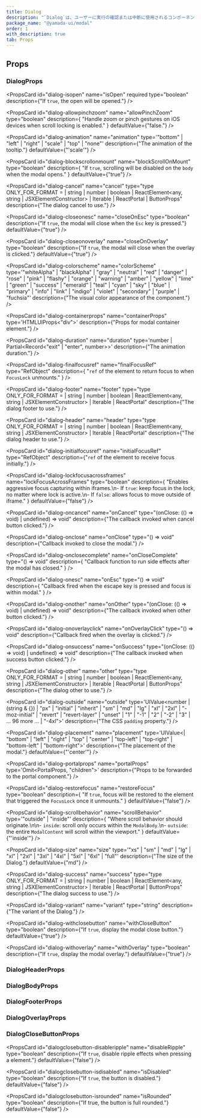 ```yaml
---
title: Dialog
description: "`Dialog`は、ユーザーに実行の確認または中断に使用されるコンポーネントです。"
package_name: "@yamada-ui/modal"
order: 1
with_description: true
tab: Props
---
```


## Props

### DialogProps

<PropsCard
  id="dialog-isopen"
  name="isOpen"
  required
  type="boolean"
  description={"If `true`, the open will be opened."}
/>

<PropsCard
  id="dialog-allowpinchzoom"
  name="allowPinchZoom"
  type="boolean"
  description={
    "Handle zoom or pinch gestures on iOS devices when scroll locking is enabled."
  }
  defaultValue={"false."}
/>

<PropsCard
  id="dialog-animation"
  name="animation"
  type='"bottom" | "left" | "right" | "scale" | "top" | "none"'
  description={"The animation of the tooltip."}
  defaultValue={"'scale'"}
/>

<PropsCard
  id="dialog-as"
  name="as"
  type='"symbol" | "object" | "clipPath" | "filter" | "mask" | "marker" | "text" | "g" | "p" | "big" | "link" | "small" | "sub" | "sup" | "style" | "animate" | "section" | "a" | "abbr" | "address" | ... 148 more ... | "textPath"'
/>

<PropsCard
  id="dialog-blockscrollonmount"
  name="blockScrollOnMount"
  type="boolean"
  description={
    "If `true`, scrolling will be disabled on the `body` when the modal opens."
  }
  defaultValue={"true"}
/>

<PropsCard
  id="dialog-cancel"
  name="cancel"
  type="type ONLY_FOR_FORMAT =
  | string
  | number
  | boolean
  | ReactElement<any, string | JSXElementConstructor<any>>
  | Iterable<ReactNode>
  | ReactPortal
  | ButtonProps"
  description={"The dialog cancel to use."}
/>

<PropsCard
  id="dialog-closeonesc"
  name="closeOnEsc"
  type="boolean"
  description={"If `true`, the modal will close when the `Esc` key is pressed."}
  defaultValue={"true"}
/>

<PropsCard
  id="dialog-closeonoverlay"
  name="closeOnOverlay"
  type="boolean"
  description={"If `true`, the modal will close when the overlay is clicked."}
  defaultValue={"true"}
/>

<PropsCard
  id="dialog-colorscheme"
  name="colorScheme"
  type='"whiteAlpha" | "blackAlpha" | "gray" | "neutral" | "red" | "danger" | "rose" | "pink" | "flashy" | "orange" | "warning" | "amber" | "yellow" | "lime" | "green" | "success" | "emerald" | "teal" | "cyan" | "sky" | "blue" | "primary" | "info" | "link" | "indigo" | "violet" | "secondary" | "purple" | "fuchsia"'
  description={"The visual color appearance of the component."}
/>

<PropsCard
  id="dialog-containerprops"
  name="containerProps"
  type='HTMLUIProps<"div">'
  description={"Props for modal container element."}
/>

<PropsCard
  id="dialog-duration"
  name="duration"
  type='number | Partial<Record<"exit" | "enter", number>>'
  description={"The animation duration."}
/>

<PropsCard
  id="dialog-finalfocusref"
  name="finalFocusRef"
  type="RefObject<FocusableElement>"
  description={
    "`ref` of the element to return focus to when `FocusLock` unmounts."
  }
/>

<PropsCard
  id="dialog-footer"
  name="footer"
  type="type ONLY_FOR_FORMAT =
  | string
  | number
  | boolean
  | ReactElement<any, string | JSXElementConstructor<any>>
  | Iterable<ReactNode>
  | ReactPortal"
  description={"The dialog footer to use."}
/>

<PropsCard
  id="dialog-header"
  name="header"
  type="type ONLY_FOR_FORMAT =
  | string
  | number
  | boolean
  | ReactElement<any, string | JSXElementConstructor<any>>
  | Iterable<ReactNode>
  | ReactPortal"
  description={"The dialog header to use."}
/>

<PropsCard
  id="dialog-initialfocusref"
  name="initialFocusRef"
  type="RefObject<FocusableElement>"
  description={"`ref` of the element to receive focus initially."}
/>

<PropsCard
  id="dialog-lockfocusacrossframes"
  name="lockFocusAcrossFrames"
  type="boolean"
  description={
    "Enables aggressive focus capturing within iframes.\n- If `true`: keep focus in the lock, no matter where lock is active.\n- If `false`:  allows focus to move outside of iframe."
  }
  defaultValue={"false"}
/>

<PropsCard
  id="dialog-oncancel"
  name="onCancel"
  type="(onClose: (() => void) | undefined) => void"
  description={"The callback invoked when cancel button clicked."}
/>

<PropsCard
  id="dialog-onclose"
  name="onClose"
  type="() => void"
  description={"Callback invoked to close the modal."}
/>

<PropsCard
  id="dialog-onclosecomplete"
  name="onCloseComplete"
  type="() => void"
  description={
    "Callback function to run side effects after the modal has closed."
  }
/>

<PropsCard
  id="dialog-onesc"
  name="onEsc"
  type="() => void"
  description={
    "Callback fired when the escape key is pressed and focus is within modal."
  }
/>

<PropsCard
  id="dialog-onother"
  name="onOther"
  type="(onClose: (() => void) | undefined) => void"
  description={"The callback invoked when other button clicked."}
/>

<PropsCard
  id="dialog-onoverlayclick"
  name="onOverlayClick"
  type="() => void"
  description={"Callback fired when the overlay is clicked."}
/>

<PropsCard
  id="dialog-onsuccess"
  name="onSuccess"
  type="(onClose: (() => void) | undefined) => void"
  description={"The callback invoked when success button clicked."}
/>

<PropsCard
  id="dialog-other"
  name="other"
  type="type ONLY_FOR_FORMAT =
  | string
  | number
  | boolean
  | ReactElement<any, string | JSXElementConstructor<any>>
  | Iterable<ReactNode>
  | ReactPortal
  | ButtonProps"
  description={"The dialog other to use."}
/>

<PropsCard
  id="dialog-outside"
  name="outside"
  type='UIValue<number | (string & {}) | "px" | "initial" | "inherit" | "sm" | "md" | "lg" | "xl" | "2xl" | "-moz-initial" | "revert" | "revert-layer" | "unset" | "1" | "-1" | "2" | "-2" | "3" | ... 96 more ... | "-4xl">'
  description={"The CSS `padding` property."}
/>

<PropsCard
  id="dialog-placement"
  name="placement"
  type='UIValue<| "bottom"
  | "left"
  | "right"
  | "top"
  | "center"
  | "top-left"
  | "top-right"
  | "bottom-left"
  | "bottom-right">'
  description={"The placement of the modal."}
  defaultValue={"'center'"}
/>

<PropsCard
  id="dialog-portalprops"
  name="portalProps"
  type='Omit<PortalProps, "children">'
  description={"Props to be forwarded to the portal component."}
/>

<PropsCard
  id="dialog-restorefocus"
  name="restoreFocus"
  type="boolean"
  description={
    "If `true`, focus will be restored to the element that triggered the `FocusLock` once it unmounts."
  }
  defaultValue={"false"}
/>

<PropsCard
  id="dialog-scrollbehavior"
  name="scrollBehavior"
  type='"outside" | "inside"'
  description={
    "Where scroll behavior should originate.\n\n- `inside`: scroll only occurs within the `ModalBody`.\n- `outside`: the entire `ModalContent` will scroll within the viewport."
  }
  defaultValue={"'inside'"}
/>

<PropsCard
  id="dialog-size"
  name="size"
  type='"xs" | "sm" | "md" | "lg" | "xl" | "2xl" | "3xl" | "4xl" | "5xl" | "6xl" | "full"'
  description={"The size of the Dialog."}
  defaultValue={"md"}
/>

<PropsCard
  id="dialog-success"
  name="success"
  type="type ONLY_FOR_FORMAT =
  | string
  | number
  | boolean
  | ReactElement<any, string | JSXElementConstructor<any>>
  | Iterable<ReactNode>
  | ReactPortal
  | ButtonProps"
  description={"The dialog success to use."}
/>

<PropsCard
  id="dialog-variant"
  name="variant"
  type="string"
  description={"The variant of the Dialog."}
/>

<PropsCard
  id="dialog-withclosebutton"
  name="withCloseButton"
  type="boolean"
  description={"If `true`, display the modal close button."}
  defaultValue={"true"}
/>

<PropsCard
  id="dialog-withoverlay"
  name="withOverlay"
  type="boolean"
  description={"If `true`, display the modal overlay."}
  defaultValue={"true"}
/>

### DialogHeaderProps

### DialogBodyProps

### DialogFooterProps

### DialogOverlayProps

<PropsCard
  id="dialogoverlay-as"
  name="as"
  type='"symbol" | "object" | "clipPath" | "filter" | "mask" | "marker" | "text" | "g" | "p" | "big" | "link" | "small" | "sub" | "sup" | "style" | "animate" | "section" | "a" | "abbr" | "address" | ... 148 more ... | "textPath"'
/>

### DialogCloseButtonProps

<PropsCard
  id="dialogclosebutton-disableripple"
  name="disableRipple"
  type="boolean"
  description={"If `true`, disable ripple effects when pressing a element."}
  defaultValue={"false"}
/>

<PropsCard
  id="dialogclosebutton-isdisabled"
  name="isDisabled"
  type="boolean"
  description={"If `true`, the button is disabled."}
  defaultValue={"false"}
/>

<PropsCard
  id="dialogclosebutton-isrounded"
  name="isRounded"
  type="boolean"
  description={"If true, the button is full rounded."}
  defaultValue={"false"}
/>
